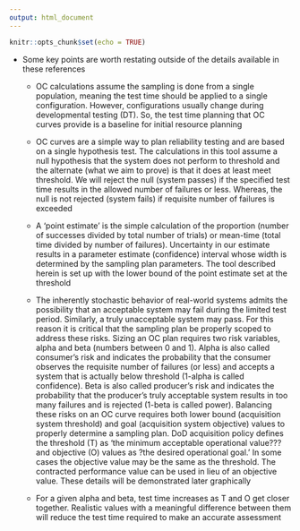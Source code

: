 ---
output: html_document
---

```{r setup, include=FALSE}
knitr::opts_chunk$set(echo = TRUE)
```

- Some key points are worth restating outside of the details available in these references

    + OC calculations assume the sampling is done from a single population, meaning the test time should be applied to a single configuration. However, configurations usually change during developmental testing (DT). So, the test time planning that OC curves provide is a baseline for initial resource planning

    + OC curves are a simple way to plan reliability testing and are based on a single hypothesis test.  The calculations in this tool assume a null hypothesis that the system does not perform to threshold and the alternate (what we aim to prove) is that it does at least meet threshold.  We will reject the null (system passes) if the specified test time results in the allowed number of failures or less. Whereas, the null is not rejected (system fails) if requisite number of failures is exceeded

    + A 'point estimate' is the simple calculation of the proportion (number of successes divided by total number of trials) or mean-time (total time divided by number of failures). Uncertainty in our estimate results in a parameter estimate (confidence) interval whose width is determined by the sampling plan parameters. The tool described herein is set up with the lower bound of the point estimate set at the threshold

    + The inherently stochastic behavior of real-world systems admits the possibility that an acceptable system may fail during the limited test period.  Similarly, a truly unacceptable system may pass. For this reason it is critical that the sampling plan be properly scoped to address these risks. Sizing an OC plan requires two risk variables, alpha and beta (numbers between 0 and 1). Alpha is also called consumer's risk and indicates the probability that the consumer observes the requisite number of failures (or less) and accepts a system that is actually below threshold (1-alpha is called confidence). Beta is also called producer's risk and indicates the probability that the producer's truly acceptable system results in too many failures and is rejected (1-beta is called power). Balancing these risks on an OC curve requires both lower bound (acquisition system threshold) and goal (acquisition system objective) values to properly determine a sampling plan. DoD acquisition policy defines the threshold (T) as 'the minimum acceptable operational value??? and objective (O) values as ?the desired operational goal.'  In some cases the objective value may be the same as the threshold.  The contracted performance value can be used in lieu of an objective value.  These details will be demonstrated later graphically

    + For a given alpha and beta, test time increases as T and O get closer together.  Realistic values with a meaningful difference between them will reduce the test time required to make an accurate assessment

